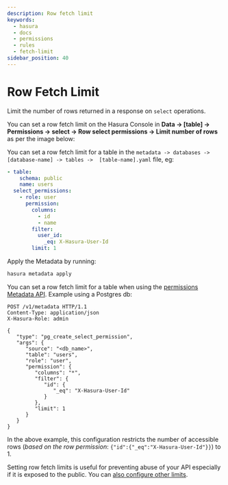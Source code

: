 ```yaml
---
description: Row fetch limit
keywords:
  - hasura
  - docs
  - permissions
  - rules
  - fetch-limit
sidebar_position: 40
---
```




# Row Fetch Limit

Limit the number of rows returned in a response on `select` operations.

<Tabs groupId="user-preference" className="api-tabs">
<TabItem value="console" label="Console">

You can set a row fetch limit on the Hasura Console in **Data -> [table] -> Permissions -> select -> Row select 
permissions -> Limit number of rows** as per the image below:

<Thumbnail 
  src="/img/auth/authorization_row-fetch-limit_2-16-1.png" 
  alt="Row fetch limit" 
  width="450px" 
/>

</TabItem>
<TabItem value="cli" label="CLI">

You can set a row fetch limit for a table in the `metadata -> databases -> [database-name] -> tables -> 
[table-name].yaml` file, eg:

```yaml {13}
- table:
    schema: public
    name: users
  select_permissions:
    - role: user
      permission:
        columns:
          - id
          - name
        filter:
          user_id:
            _eq: X-Hasura-User-Id
        limit: 1
```

Apply the Metadata by running:

```bash
hasura metadata apply
```

</TabItem>
<TabItem value="api" label="API">

You can set a row fetch limit for a table when using the
[permissions Metadata API](/api-reference/metadata-api/permission.mdx). Example using a Postgres db:

```http {18}
POST /v1/metadata HTTP/1.1
Content-Type: application/json
X-Hasura-Role: admin

{
   "type": "pg_create_select_permission",
   "args": {
      "source": "<db_name>",
      "table": "users",
      "role": "user",
      "permission": {
         "columns": "*",
         "filter": {
            "id": {
               "_eq": "X-Hasura-User-Id"
            }
         },
         "limit": 1
      }
   }
}
```

</TabItem>
</Tabs>

In the above example, this configuration restricts the number of accessible rows (_based on the row permission_:
`{"id":{"_eq":"X-Hasura-User-Id"}}`) to 1.

Setting row fetch limits is useful for preventing abuse of your API especially if it is exposed to the public. You
can [also configure other limits](/security/security-best-practices.mdx#limit-the-api).